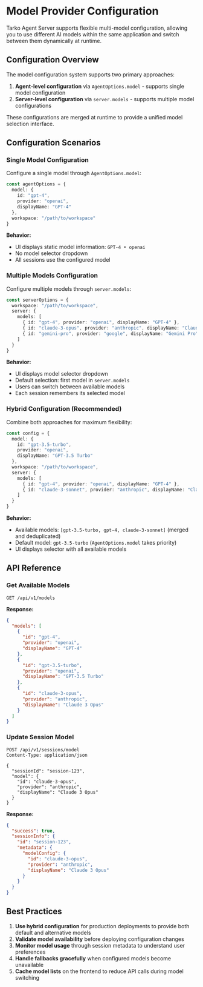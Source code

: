 # Model Provider Configuration

Tarko Agent Server supports flexible multi-model configuration, allowing you to use different AI models within the same application and switch between them dynamically at runtime.

## Configuration Overview

The model configuration system supports two primary approaches:

1. **Agent-level configuration** via `AgentOptions.model` - supports single model configuration
2. **Server-level configuration** via `server.models` - supports multiple model configurations

These configurations are merged at runtime to provide a unified model selection interface.

## Configuration Scenarios

### Single Model Configuration

Configure a single model through `AgentOptions.model`:

```typescript
const agentOptions = {
  model: {
    id: "gpt-4",
    provider: "openai",
    displayName: "GPT-4"
  },
  workspace: "/path/to/workspace"
}
```

**Behavior:**
- UI displays static model information: `GPT-4 • openai`
- No model selector dropdown
- All sessions use the configured model

### Multiple Models Configuration

Configure multiple models through `server.models`:

```typescript
const serverOptions = {
  workspace: "/path/to/workspace",
  server: {
    models: [
      { id: "gpt-4", provider: "openai", displayName: "GPT-4" },
      { id: "claude-3-opus", provider: "anthropic", displayName: "Claude 3 Opus" },
      { id: "gemini-pro", provider: "google", displayName: "Gemini Pro" }
    ]
  }
}
```

**Behavior:**
- UI displays model selector dropdown
- Default selection: first model in `server.models`
- Users can switch between available models
- Each session remembers its selected model

### Hybrid Configuration (Recommended)

Combine both approaches for maximum flexibility:

```typescript
const config = {
  model: { 
    id: "gpt-3.5-turbo", 
    provider: "openai", 
    displayName: "GPT-3.5 Turbo" 
  },
  workspace: "/path/to/workspace",
  server: {
    models: [
      { id: "gpt-4", provider: "openai", displayName: "GPT-4" },
      { id: "claude-3-sonnet", provider: "anthropic", displayName: "Claude 3 Sonnet" }
    ]
  }
}
```

**Behavior:**
- Available models: `[gpt-3.5-turbo, gpt-4, claude-3-sonnet]` (merged and deduplicated)
- Default model: `gpt-3.5-turbo` (`AgentOptions.model` takes priority)
- UI displays selector with all available models



## API Reference

### Get Available Models

```http
GET /api/v1/models
```

**Response:**
```json
{
  "models": [
    {
      "id": "gpt-4",
      "provider": "openai",
      "displayName": "GPT-4"
    },
    {
      "id": "gpt-3.5-turbo",
      "provider": "openai",
      "displayName": "GPT-3.5 Turbo"
    },
    {
      "id": "claude-3-opus",
      "provider": "anthropic",
      "displayName": "Claude 3 Opus"
    }
  ]
}
```

### Update Session Model

```http
POST /api/v1/sessions/model
Content-Type: application/json

{
  "sessionId": "session-123",
  "model": {
    "id": "claude-3-opus",
    "provider": "anthropic",
    "displayName": "Claude 3 Opus"
  }
}
```

**Response:**
```json
{
  "success": true,
  "sessionInfo": {
    "id": "session-123",
    "metadata": {
      "modelConfig": {
        "id": "claude-3-opus",
        "provider": "anthropic",
        "displayName": "Claude 3 Opus"
      }
    }
  }
}
```

## Best Practices

1. **Use hybrid configuration** for production deployments to provide both default and alternative models
2. **Validate model availability** before deploying configuration changes
3. **Monitor model usage** through session metadata to understand user preferences
4. **Handle fallbacks gracefully** when configured models become unavailable
5. **Cache model lists** on the frontend to reduce API calls during model switching